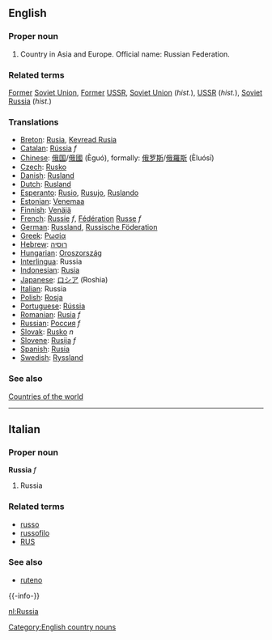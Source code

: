 ==English==
===Proper noun===
# Country in Asia and Europe. Official name: Russian Federation.

===Related terms===
[[Former]] [[Soviet Union]], [[Former]] [[USSR]], [[Soviet Union]] (''hist.''), [[USSR]] (''hist.''), [[Soviet Russia]] (''hist.'')

===Translations===
*[[Breton]]: [[Rusia]], [[Kevread Rusia]]
*[[Catalan]]: [[Rússia]] ''f''
*[[Chinese]]: [[俄国]]/[[俄國]] (Èguó), formally: [[俄罗斯]]/[[俄羅斯]] (Èluósī)
*[[Czech]]: [[Rusko]]
*[[Danish]]: [[Rusland]]
*[[Dutch]]: [[Rusland]]
*[[Esperanto]]: [[Rusio]], [[Rusujo]], [[Ruslando]]
*[[Estonian]]: [[Venemaa]]
*[[Finnish]]: [[Venäjä]]
*[[French]]: [[Russie]] ''f'', [[Fédération]] [[Russe]] ''f''
*[[German]]: [[Russland]], [[Russische Föderation]]
*[[Greek]]: [[Ρωσία]]
*[[Hebrew]]: [[רוסיה]]
*[[Hungarian]]: [[Oroszország]]
*[[Interlingua]]: Russia
*[[Indonesian]]: [[Rusia]]
*[[Japanese]]: [[ロシア]] (Roshia)
*[[Italian]]: Russia
*[[Polish]]: [[Rosja]]
*[[Portuguese]]: [[Rússia]]
*[[Romanian]]: [[Rusia]] ''f''
*[[Russian]]: [[Россия]] ''f''
*[[Slovak]]: [[Rusko]] ''n''
*[[Slovene]]: [[Rusija]] ''f''
*[[Spanish]]: [[Rusia]]
*[[Swedish]]: [[Ryssland]]

===See also===
[[Countries of the world]]
----

==Italian==
===Proper noun===
'''Russia''' ''f''

# Russia

===Related terms===
*[[russo]]
*[[russofilo]]
*[[RUS]]

===See also===
*[[ruteno]]
{{-info-}}

[[Category:English country nouns]]

[[nl:Russia]]